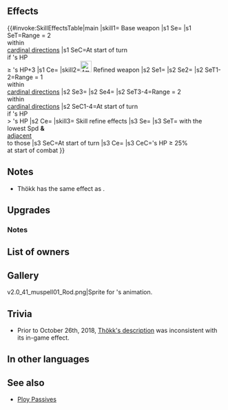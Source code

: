 {{Weapon Infobox
|tagid=SID_セック
|weaponType=Staff
|might=14
|range=2
|effect=Calculates damage from staff like other weapons.<br>At start of turn, if foe's HP ≤ unit's HP-3 and foe is in cardinal direction and uses bow, dagger, magic, or staff, foe cannot move more than 1 space through its action.
|cost=400
|exclusive=1
|userVersion1=Weapon
|userVersion2=Gleam
|statModifiers=0,14,0,0,0
|required=Assault
|refinePaths=default
|refineSP=400
|refineMedals=500
|refineDews=200
|upgradedEffect=Calculates damage from staff like other weapons.<br><br>At start of turn, inflicts Atk-7 and【Stall】on sword, lance, axe, dragonstone, and beast foes with HP < unit's HP in cardinal directions through their next actions.<br><br>At start of turn, inflicts Res-7 and【Gravity】<br>on bow, dagger, magic, and staff foes with HP < unit's HP in cardinal directions through their next actions.<br><br>【Stall】<br>If unit has "unit can move 1 extra space," converts that effect into "restricts movement to 1 space" through its next action.<br><br>【Gravity】<br>Restricts target's movement to 1 space through its next action.
|tagidExtraSkill1=一
|effectSkill1=At start of turn, inflicts【Guard】on foes on the enemy team with the lowest Spd and any foes within 1 space of those foes. At start of combat, if unit's HP ≥ 25%, grants Atk/Spd+4 during combat.<br><br>【Guard】<br>Inflicts Special cooldown charge -1 on target per attack during combat through its next action. (Only highest value applied. Does not stack.)
|iconSkill1=Thokk W.png
|properties=random_owner
}}
==Effects==
{{#invoke:SkillEffectsTable|main
|skill1={{SCi|weapon}} Base weapon
|s1 Se={{SEt|Gravity}}
|s1 SeT=Range = 2<br>{{Tgt|Foes}} within<br>[[cardinal directions]]
|s1 SeC=At start of turn<br>if {{Tgt|Unit}}'s HP<br>≥ {{Tgt|Foe}}'s HP+3
|s1 Ce={{Eft|Wrathful Staff}}
|skill2=[[File:Attack Plus W.png|x26px|class=inline-icon]] Refined weapon
|s2 Se1={{Eft|Penalties|Atk|7}}
|s2 Se2={{SEt|Stall}}
|s2 SeT1-2=Range = 1<br>{{Tgt|Foes}} within<br>[[cardinal directions]]
|s2 Se3={{Eft|Penalties|Res|7}}
|s2 Se4={{SEt|Gravity}}
|s2 SeT3-4=Range = 2<br>{{Tgt|Foes}} within<br>[[cardinal directions]]
|s2 SeC1-4=At start of turn<br>if {{Tgt|Unit}}'s HP<br>> {{Tgt|Foe}}'s HP
|s2 Ce={{Eft|Wrathful Staff}}
|skill3={{Si|Thökk|refine=Skill1}} Skill refine effects
|s3 Se={{SEt|Guard}}
|s3 SeT={{Tgt|Foes}} with the<br>lowest Spd '''&'''<br>{{Tgt|Foes}} [[adjacent]]<br>to those {{Tgt|Foes}}
|s3 SeC=At start of turn
|s3 Ce={{Eft|Temporary buffs|Atk/Spd|4}}
|s3 CeC={{Tgt|Unit}}'s HP ≥ 25%<br>at start of combat
}}

==Notes==
* Thökk has the same effect as {{St|Wrathful Staff 3}}.
{{Wrathful Staff}}
{{CardinalDirections}}
{{Gravity}}

==Upgrades==
{{Weapon Upgrade List}}
===Notes===
{{Penalties|name=Refined Thökk}}
{{Stall|name=Refined Thökk}}
{{Penalties|name=Refined Thökk}}
{{SelectStat|Spd|lowest=1}}
{{Guard|name={{St|Thökk|refine=Skill1}}}}
{{Temporary buffs|name={{St|Thökk|refine=Skill1}}}}

==List of owners==
{{Skill Hero List}}
==Gallery==
<gallery>
v2.0_41_muspell01_Rod.png|Sprite for {{PAGENAME}}'s animation.
</gallery>
==Trivia==
{{NorseMyth|name=Þökk|was a female giant who refused to cry at Baldr's funeral, thus preventing his revival and dooming him to Helheim. Afterwards, the mourners reasoned that Thökk was actually Loki in disguise.}}
* Prior to October 26th, 2018, [[Thökk Skill Description Correction (Notification)|Thökk's description]] was inconsistent with its in-game effect.
==In other languages==
{{OtherLanguages
|japanese=セック
|german=Thökk
|spanishEU=Thökk
|spanishLA=Thökk
|french=Thökk
|italian=Thökk
|chineseTW=索克
|portuguese=Thökk
}}
==See also==
{{See also skills|cond=WikiName LIKE '%thökk%' OR (Description LIKE '%start of turn%foe%cardinal directions%inflicts%' or Description LIKE '%start of turn%inflicts%cardinal directions%') AND Exclusive='1'}}
* [[Skill_families/C Passives#Ploy|Ploy Passives]]
{{Weapons Navbox}}